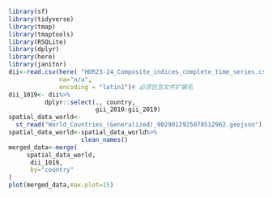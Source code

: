 ```{r}
library(sf)
library(tidyverse)
library(tmap)
library(tmaptools)
library(RSQLite)
library(dplyr)
library(here)
library(janitor)
dii<-read.csv(here( "HDR23-24_Composite_indices_complete_time_series.csv"),
              na="n/a", 
              encoding = "latin1")# 必须包含文件扩展名
dii_1019<- dii%>%
          dplyr::select(., country, 
                        gii_2010:gii_2019)
spatial_data_world<-
  st_read("World_Countries_(Generalized)_9029012925078512962.geojson")
spatial_data_world<-spatial_data_world%>%
                    clean_names()
merged_data<-merge(
     spatial_data_world,
      dii_1019,
      by="country"
)
plot(merged_data,max.plot=15)

```
